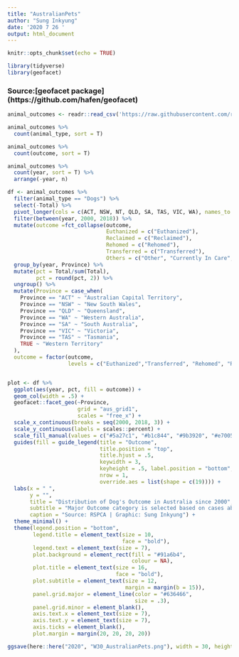 ```yaml
---
title: "AustralianPets"
author: "Sung Inkyung"
date: '2020 7 26 '
output: html_document
---
```


```r
knitr::opts_chunk$set(echo = TRUE)
```

```r
library(tidyverse)
library(geofacet)
```
### Source:[geofacet package] (https://github.com/hafen/geofacet)

```r
animal_outcomes <- readr::read_csv('https://raw.githubusercontent.com/rfordatascience/tidytuesday/master/data/2020/2020-07-21/animal_outcomes.csv')

```


```r
animal_outcomes %>% 
  count(animal_type, sort = T)

animal_outcomes %>% 
  count(outcome, sort = T)

animal_outcomes %>% 
  count(year, sort = T) %>% 
  arrange(-year, n)
```


```r
df <- animal_outcomes %>% 
  filter(animal_type == "Dogs") %>% 
  select(-Total) %>% 
  pivot_longer(cols = c(ACT, NSW, NT, QLD, SA, TAS, VIC, WA), names_to = "Province", values_to = "Total") %>% 
  filter(between(year, 2000, 2018)) %>% 
  mutate(outcome =fct_collapse(outcome,
                               Euthanized = c("Euthanized"),
                               Reclaimed = c("Reclaimed"),
                               Rehomed = c("Rehomed"),
                               Transferred = c("Transferred"),
                               Others = c("Other", "Currently In Care", "In Stock", "Released"))) %>% 
  group_by(year, Province) %>%
  mutate(pct = Total/sum(Total),
         pct = round(pct, 2)) %>% 
  ungroup() %>% 
  mutate(Province = case_when(
    Province == "ACT" ~ "Australian Capital Territory",
    Province == "NSW" ~ "New South Wales",
    Province == "QLD" ~ "Queensland",
    Province == "WA" ~ "Western Australia",
    Province == "SA" ~ "South Australia",
    Province == "VIC" ~ "Victoria",
    Province == "TAS" ~ "Tasmania",
    TRUE ~ "Western Territory"
  ),
  outcome = factor(outcome,
                   levels = c("Euthanized","Transferred", "Rehomed", "Reclaimed",  "Others")))



```


```r


plot <- df %>% 
  ggplot(aes(year, pct, fill = outcome)) +
  geom_col(width = .5) +
  geofacet::facet_geo(~Province, 
                      grid = "aus_grid1",
                      scales = "free_x") +
  scale_x_continuous(breaks = seq(2000, 2018, 3)) +
  scale_y_continuous(labels = scales::percent) +
  scale_fill_manual(values = c("#5a27c1", "#b1c844", "#9b3920", "#e70052", "#d2ab67")) +
  guides(fill = guide_legend(title = "Outcome",
                             title.position = "top",
                             title.hjust = .5,
                             keywidth = 3,
                             keyheight = .5, label.position = "bottom",
                             nrow = 1, 
                             override.aes = list(shape = c(19)))) +
  labs(x = " ",
       y = "",
       title = "Distribution of Dog's Outcome in Australia since 2000",
       subtitle = "Major Outcome category is selected based on cases above 100.\n'Others' outcome include 'Currently In Care', 'In Stock', 'Released' and 'Other'.",
       caption = "Source: RSPCA | Graphic: Sung Inkyung") +
  theme_minimal() +
  theme(legend.position = "bottom",
        legend.title = element_text(size = 10,
                                    face = "bold"),
        legend.text = element_text(size = 7),
        plot.background = element_rect(fill = "#91a6b4",
                                       colour = NA),
        plot.title = element_text(size = 16,
                                  face = "bold"),
        plot.subtitle = element_text(size = 12,
                                     margin = margin(b = 15)),
        panel.grid.major = element_line(color = "#636466",
                                        size = .3),
        panel.grid.minor = element_blank(),
        axis.text.x = element_text(size = 7),
        axis.text.y = element_text(size = 7),
        axis.ticks = element_blank(),
        plot.margin = margin(20, 20, 20, 20))

ggsave(here::here("2020", "W30_AustralianPets.png"), width = 30, height = 24, units = "cm")
  
```

